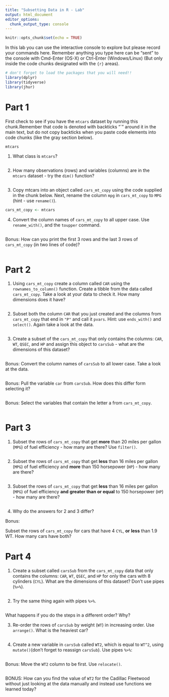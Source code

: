 ```yaml
---
title: "Subsetting Data in R - Lab"
output: html_document
editor_options: 
  chunk_output_type: console
---
```


```r
knitr::opts_chunk$set(echo = TRUE)
```

In this lab you can use the interactive console to explore but please record your commands here.  Remember anything you type here can be "sent" to the console with Cmd-Enter (OS-X) or Ctrl-Enter (Windows/Linux) (But only inside the code chunks designated with the ```{r}``` areas).

```r
# don't forget to load the packages that you will need!!
library(dplyr)
library(tidyverse)
library(jhur)
```

# Part 1

First check to see if you have the `mtcars` dataset by running this chunk.Remember that code is denoted with backticks "`" around it in the main text, but do not copy backticks when you paste code elements into code chunks (like the gray section below). 

```r
mtcars
```


1. What class is `mtcars`?

```r

```

2. How many observations (rows) and variables (columns) are in the `mtcars` dataset - try the `dim()` function?

```r

```

3. Copy mtcars into an object called `cars_mt_copy` using the code supplied in the chunk below. Next, rename the column `mpg` in `cars_mt_copy` to `MPG` (hint - use `rename()`).

```r
cars_mt_copy <- mtcars

```

4. Convert the column names of `cars_mt_copy` to all upper case. Use `rename_with()`, and the `toupper` command.

```r

```

Bonus: How can you print the first 3 rows and the last 3 rows of `cars_mt_copy` (in two lines of code)?

```r

```

# Part 2

1. Using `cars_mt_copy` create a column called `CAR` using the `rownames_to_column()` function. Create a tibble from the data called `cars_mt_copy`.  Take a look at your data to check it. How many dimensions does it have?

```r

```

2. Subset both the column `CAR` that you just created and the columns from `cars_mt_copy` that end in `"P"` and call it `pvars`. Hint: use `ends_with()` and `select()`. Again take a look at the data.

```r

```

3. Create a subset of the `cars_mt_copy` that only contains the columns: `CAR`, `WT`, `QSEC`, and `HP` and assign this object to `carsSub` - what are the dimensions of this dataset?

```r


```

Bonus: Convert the column names of `carsSub` to all lower case. Take a look at the data.

```r


```

Bonus: Pull the variable `car` from `carsSub`. How does this differ form selecting it?

```r

```

Bonus: Select the variables that contain the letter a from `cars_mt_copy`.

```r

```

# Part 3

1. Subset the rows of `cars_mt_copy` that get **more** than 20 miles per gallon (`MPG`) of fuel efficiency - how many are there? Use `filter()`.

```r

```



2. Subset the rows of `cars_mt_copy` that get **less** than 16 miles per gallon (`MPG`) of fuel efficiency and **more** than 150 horsepower (`HP`) - how many are there?

```r

```


3. Subset the rows of `cars_mt_copy` that get **less** than 16 miles per gallon (`MPG`) of fuel efficiency **and** **greater than or equal** to 150 horsepower (`HP`) - how many are there?

```r

```

4. Why do the answers for 2 and 3 differ?


Bonus:

Subset the rows of `cars_mt_copy` for cars that have 4 `CYL`,  **or** **less** than 1.9 WT.
How many cars have both?




# Part 4

1. Create a subset called `carsSub` from the `cars_mt_copy` data that only contains the columns:
`CAR`,	`WT`, `QSEC`, and `HP` for only the cars with 8 cylinders (`CYL`).
	What are the dimensions of this dataset? Don't use pipes (`%>%`).

```r

```

2. Try the same thing again with pipes `%>%`.

```r

```

What happens if you do the steps in a different order? Why?


3. Re-order the rows of `carsSub` by weight (`WT`) in increasing order. Use `arrange()`. What is the heaviest car?

```r

```


4. Create a new variable in `carsSub` called `WT2`, which  is equal to `WT^2`, using `mutate()`(don't forget to reassign `carsSub`). Use pipes `%>%`:

```r

```


Bonus: Move the `WT2` column to be first. Use `relocate()`.

```r

```


BONUS: How can you find the value of `WT2` for the Cadillac Fleetwood without just looking at the data manually and instead use functions we learned today?

```r


```

